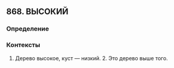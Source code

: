 ## 868. ВЫСОКИЙ
### Определение


### Контексты
1. Дерево высокое, куст — низкий. 2. Это дерево выше того.

